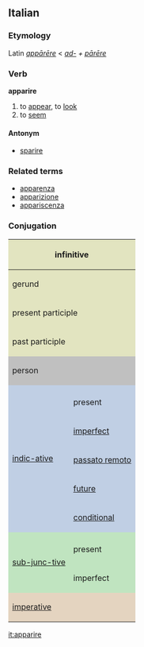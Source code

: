 ==Italian==
===Etymology===
Latin ''[[apparere|appārēre]]'' < ''[[ad-]] + [[parere|pārēre]]''
===Verb===
'''apparire'''

# to [[appear]], to [[look]]
# to [[seem]]

====Antonym====
*[[sparire]]

===Related terms===
*[[apparenza]]
*[[apparizione]]
*[[appariscenza]]

===Conjugation===

<center>
{| style="background:#F0F0F0"

|-
! colspan="3" style="background:#e2e4c0" | infinitive
| colspan="5" | apparire

|-
! colspan="3" style="background:#e2e4c0" | gerund
| colspan="5" | apparendo

|-
! colspan="3" style="background:#e2e4c0" | present participle
| colspan="5" | [[apparente]]

|-
! colspan="3" style="background:#e2e4c0" | past participle
| colspan="5" | [[apparso]], [[apparito]]

|-
! colspan="2" rowspan="2" style="background:#C0C0C0" | person
! colspan="3" style="background:#C0C0C0" | singular
! colspan="3" style="background:#C0C0C0" | plural

|-
! style="background:#C0C0C0;width:12.5%" | first
! style="background:#C0C0C0;width:12.5%" | second
! style="background:#C0C0C0;width:12.5%" | third
! style="background:#C0C0C0;width:12.5%" | first
! style="background:#C0C0C0;width:12.5%" | second
! style="background:#C0C0C0;width:12.5%" | third

|-
! rowspan="6" style="background:#c0cfe4" | [[indicative|indic-ative]]

! style="background:#c0cfe4" colspan="1" | 
! style="background:#c0cfe4" | io
! style="background:#c0cfe4" | tu
! style="background:#c0cfe4" | lui/lei
! style="background:#c0cfe4" | noi
! style="background:#c0cfe4" | voi
! style="background:#c0cfe4" | loro

|-
! style="height:3em;background:#c0cfe4" | present
| appaio, apparisco
| appari, apparisci
| appare, apparisce
| appariamo
| apparete
| appaiono, appariscono

|-
! style="height:3em;background:#c0cfe4" | [[imperfect]]
| apparivo
| apparivi
| appariva
| apparivamo
| apparivate
| apparivano

|-
! style="height:3em;background:#c0cfe4" | [[passato remoto]]
| apparvi, apparii, apparsi
| apparisti
| apparve, apparì, apparse
| apparimmo
| appariste
| apparvero, apparirono, apparsero

|-
! style="height:3em;background:#c0cfe4" | [[future]]
| apparirò
| apparirai
| apparirà
| appariremo
| apparirete
| appariranno

|-
! style="height:3em;background:#c0cfe4" | [[conditional]]
| appaririei
| appariresti
| apparirebbe
| appariremmo
| apparireste
| apparirebbero

|-
! rowspan="3" style="background:#c0e4c0" |[[subjunctive|sub-junc-tive]]
! style="background:#c0e4c0" | 
! style="background:#c0e4c0" | che io
! style="background:#c0e4c0" | che tu
! style="background:#c0e4c0" | che lui/che lei
! style="background:#c0e4c0" | che noi
! style="background:#c0e4c0" | che voi
! style="background:#c0e4c0" | che loro

|-
! style="height:3em;background:#c0e4c0" | present
| appaia, apparisca
| appaia, apparisca
| appaia, apparisca
| appariamo
| appariate
| appaiano, appariscano

|-
! style="height:3em;background:#c0e4c0" rowspan="1" | imperfect
| apparissi
| apparissi
| apparisse
| apparissimo
| appariste
| apparissero

|-
! colspan="2" rowspan="2" style="height:3em;background:#e4d4c0" | [[imperative]]
! style="background:#e4d4c0" | -
! style="background:#e4d4c0" | tu
! style="background:#e4d4c0" | lui/lei
! style="background:#e4d4c0" | noi
! style="background:#e4d4c0" | voi
! style="background:#e4d4c0" | loro

|-
|
| appari, apparisci
| appaia, apparisca
| appariamo
| apparite
| appaiano, appariscano

|}
</center>

[[it:apparire]]
